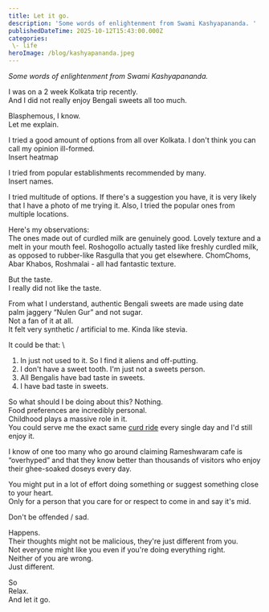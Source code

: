 ```yaml
---
title: Let it go.
description: 'Some words of enlightenment from Swami Kashyapananda. '
publishedDateTime: 2025-10-12T15:43:00.000Z
categories:
 \- life
heroImage: /blog/kashyapananda.jpeg
---
```


<i>Some words of enlightenment from Swami Kashyapananda.</i>

I was on a 2 week Kolkata trip recently. \
And I did not really enjoy Bengali sweets all too much.

Blasphemous, I know. \
Let me explain.

I tried a good amount of options from all over Kolkata. I don't think you can call my opinion ill-formed. \
Insert heatmap

I tried from popular establishments recommended by many. \
Insert names.

I tried multitude of options. If there's a suggestion you have, it is very likely that I have a photo of me trying it. Also, I tried the popular ones from multiple locations.

Here's my observations: \
The ones made out of curdled milk are genuinely good. Lovely texture and a melt in your mouth feel. Roshogollo actually tasted like freshly curdled milk, as opposed to rubber-like Rasgulla that you get elsewhere. ChomChoms, Abar Khabos, Roshmalai - all had fantastic texture.

But the taste. \
I really did not like the taste.

From what I understand, authentic Bengali sweets are made using date palm jaggery “Nulen Gur” and not sugar. \
Not a fan of it at all. \
It felt very synthetic / artificial to me. Kinda like stevia.

It could be that: \
1. In just not used to it. So I find it aliens and off-putting.
2. I don't have a sweet tooth. I'm just not a sweets person.
3. All Bengalis have bad taste in sweets.
4. I have bad taste in sweets.

So what should I be doing about this?
Nothing. \
Food preferences are incredibly personal. \
Childhood plays a massive role in it. \
You could serve me the exact same [curd ride](/blog/recipe-1-curd-rice) every single day and I'd still enjoy it.

I know of one too many who go around claiming Rameshwaram cafe is “overhyped” and that they know better than thousands of visitors who enjoy their ghee-soaked doseys every day.

You might put in a lot of effort doing something or suggest something close to your heart. \
Only for a person that you care for or respect to come in and say it's mid.

Don't be offended / sad.

Happens. \
Their thoughts might not be malicious, they're just different from you. \
Not everyone might like you even if you're doing everything right. \
Neither of you are wrong. \
Just different.

So \
Relax. \
And let it go.
